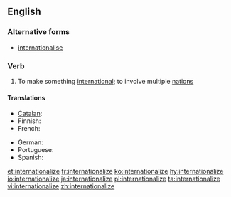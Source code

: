 ==English==
===Alternative forms===
*[[internationalise]]

===Verb===
{{en-verb|internationaliz}}

# To make something [[international]]; to involve multiple [[nation]]s

====Translations====
{{trans-top|to make something international}}
* [[Catalan]]: {{t+|ca|internacionalitzar}}
* Finnish: {{t|fi|kansainvälistää}}
* French: {{t+|fr|internationaliser}}
{{trans-mid}}
* German: {{t|de|internationalisieren}}
* Portuguese: {{t+|pt|internacionalizar}}
* Spanish: {{t|es|internacionalizar}}
{{trans-bottom}}

[[et:internationalize]]
[[fr:internationalize]]
[[ko:internationalize]]
[[hy:internationalize]]
[[io:internationalize]]
[[ja:internationalize]]
[[pl:internationalize]]
[[ta:internationalize]]
[[vi:internationalize]]
[[zh:internationalize]]